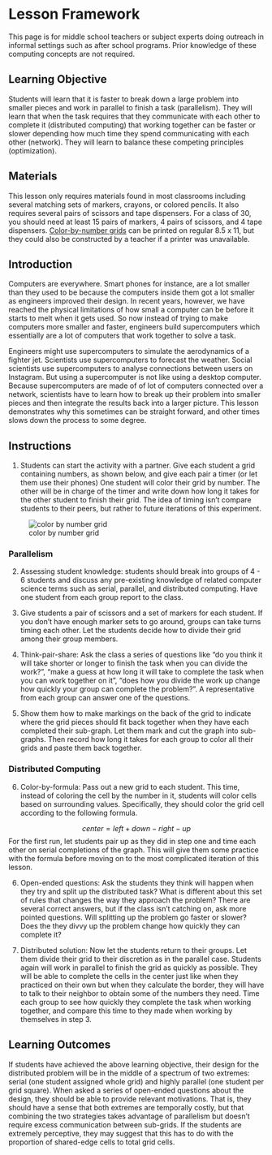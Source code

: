 # Lesson Framework

This page is for middle school teachers or subject experts doing outreach in informal settings such as after school programs. Prior knowledge of these computing concepts are not required.

## Learning Objective

Students will learn that it is faster to break down a large problem into smaller pieces and work in parallel to finish a task (parallelism). They will learn that when the task requires that they communicate with each other to complete it (distributed computing) that working together can be faster or slower depending how much time they spend communicating with each other (network). They will learn to balance these competing principles (optimization).

## Materials

This lesson only requires materials found in most classrooms including several matching sets of markers, crayons, or colored pencils. It also requires several pairs of scissors and tape dispensers. For a class of 30, you should need at least 15 pairs of markers, 4 pairs of scissors, and 4 tape dispensers. [Color-by-number grids](https://github.com/nicole-brewer/color-by-number) can be printed on regular 8.5 x 11, but they could also be constructed by a teacher if a printer was unavailable.

## Introduction 

Computers are everywhere. Smart phones for instance, are a lot smaller than they used to be because the computers inside them got a lot smaller as engineers improved their design. In recent years, however, we have reached the physical limitations of how small a computer can be before it starts to melt when it gets used. So now instead of trying to make computers more smaller and faster, engineers build supercomputers which essentially are a lot of computers that work together to solve a task.

Engineers might use supercomputers to simulate the aerodynamics of a fighter jet. Scientists use supercomputers to forecast the weather. Social scientists use supercomputers to analyse connections between users on Instagram. But using a supercomputer is not like using a desktop computer. Because supercomputers are made of of lot of computers connected over a network, scientists have to learn how to break up their problem into smaller pieces and then integrate the results back into a larger picture. This lesson demonstrates why this sometimes can be straight forward, and other times slows down the process to some degree.

## Instructions

1.  Students can start the activity with a partner. Give each student a grid containing numbers, as shown below, and give each pair a timer (or let them use their phones) One student will color their grid by number. The other will be in charge of the timer and write down how long it takes for the other student to finish their grid. The idea of timing isn't compare students to their peers, but rather to future iterations of this experiment.

![color by number grid](color_by_number.png)

### Parallelism

2.  Assessing student knowledge: students should break into groups of 4 - 6 students and discuss any pre-existing knowledge of related computer science terms such as serial, parallel, and distributed computing. Have one student from each group report to the class.

3.  Give students a pair of scissors and a set of markers for each student. If you don't have enough marker sets to go around, groups can take turns timing each other. Let the students decide how to divide their grid among their group members.

4.  Think-pair-share: Ask the class a series of questions like "do you think it will take shorter or longer to finish the task when you can divide the work?", "make a guess at how long it will take to complete the task when you can work together on it", "does how you divide the work up change how quickly your group can complete the problem?". A representative from each group can answer one of the questions.

5.  Show them how to make markings on the back of the grid to indicate where the grid pieces should fit back together when they have each completed their sub-graph. Let them mark and cut the graph into sub-graphs. Then record how long it takes for each group to color all their grids and paste them back together.

### Distributed Computing

6.  Color-by-formula: Pass out a new grid to each student. This time, instead of coloring the cell by the number in it, students will color cells based on surrounding values. Specifically, they should color the grid cell according to the following formula.

$$ center = left + down - right - up $$ For the first run, let students pair up as they did in step one and time each other on serial completions of the graph. This will give them some practice with the formula before moving on to the most complicated iteration of this lesson.

6.  Open-ended questions: Ask the students they think will happen when they try and split up the distributed task? What is different about this set of rules that changes the way they approach the problem? There are several correct answers, but if the class isn't catching on, ask more pointed questions. Will splitting up the problem go faster or slower? Does the they divvy up the problem change how quickly they can complete it?

7.  Distributed solution: Now let the students return to their groups. Let them divide their grid to their discretion as in the parallel case. Students again will work in parallel to finish the grid as quickly as possible. They will be able to complete the cells in the center just like when they practiced on their own but when they calculate the border, they will have to talk to their neighbor to obtain some of the numbers they need. Time each group to see how quickly they complete the task when working together, and compare this time to they made when working by themselves in step 3.

## Learning Outcomes

If students have achieved the above learning objective, their design for the distributed problem will be in the middle of a spectrum of two extremes: serial (one student assigned whole grid) and highly parallel (one student per grid square). When asked a series of open-ended questions about the design, they should be able to provide relevant motivations. That is, they should have a sense that both extremes are temporally costly, but that combining the two strategies takes advantage of parallelism but doesn't require excess communication between sub-grids. If the students are extremely perceptive, they may suggest that this has to do with the proportion of shared-edge cells to total grid cells.
